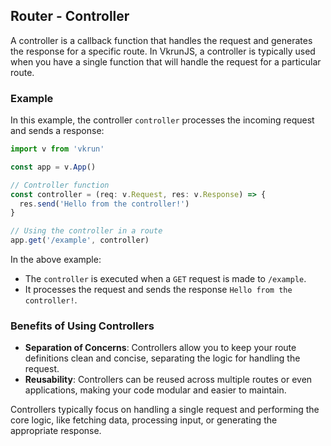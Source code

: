 ## Router - Controller

A controller is a callback function that handles the request and generates the response for a specific route. In VkrunJS, a controller is typically used when you have a single function that will handle the request for a particular route.

### Example

In this example, the controller `controller` processes the incoming request and sends a response:

```ts
import v from 'vkrun'

const app = v.App()

// Controller function
const controller = (req: v.Request, res: v.Response) => {
  res.send('Hello from the controller!')
}

// Using the controller in a route
app.get('/example', controller)
```

In the above example:

- The `controller` is executed when a `GET` request is made to `/example`.
- It processes the request and sends the response `Hello from the controller!`.

### Benefits of Using Controllers

- **Separation of Concerns**: Controllers allow you to keep your route definitions clean and concise, separating the logic for handling the request.
- **Reusability**: Controllers can be reused across multiple routes or even applications, making your code modular and easier to maintain.

Controllers typically focus on handling a single request and performing the core logic, like fetching data, processing input, or generating the appropriate response.